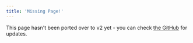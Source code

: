 ```yaml
---
title: 'Missing Page!'
---
```


This page hasn't been ported over to v2 yet - you can check [the GitHub](https://github.com/cloudinary-community/svelte-cloudinary/issues) for updates.
